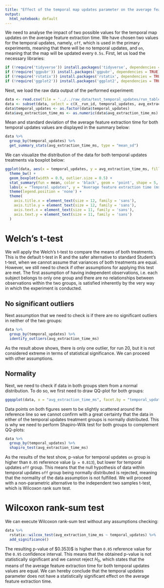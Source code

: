 ```yaml
---
title: "Effect of the temporal map updates parameter on the average feature extraction time"
output:
  html_notebook: default
---
```

We need to analyse the impact of two possible values for the temporal map updates on the average feature extraction time. We have chosen two values for the temporal updates, namely, `off`, which is used in the primary experiments, meaning that there will be no temporal updates, and `on`, meaning that the map will be updated every `0.5s`. First, let us load the necessary libraries:
```r
if (!require('tidyverse')) install.packages('tidyverse', dependencies = TRUE); library('tidyverse')
if (!require('ggpubr')) install.packages('ggpubr', dependencies = TRUE); library('ggpubr')
if (!require('rstatix')) install.packages('rstatix', dependencies = TRUE); library('rstatix')
if (!require('ggplot2')) install.packages('ggplot2', dependencies = TRUE); library('ggplot2')
```

Next, we load the raw data output of the performed experiment:
```r
data <- read.csv(file = '../../raw_data/test_temporal_updates/run_table.csv')
data <- subset(data, select = c(X__run_id, temporal_updates, avg_extraction_time_ms))
data$temporal_updates <- as.factor(data$temporal_updates)
data$avg_extraction_time_ms <- as.numeric(data$avg_extraction_time_ms)
```

Mean and standard deviation of the average feature extraction time for both temporal updates values are displayed in the summary below:
```r
data %>%
  group_by(temporal_updates) %>%
  get_summary_stats(avg_extraction_time_ms, type = "mean_sd")
```

We can visualize the distribution of the data for both temporal updates treatments via boxplot below:
```r
ggplot(data, aes(x = temporal_updates, y = avg_extraction_time_ms, fill = temporal_updates)) +
  theme_bw() + 
  geom_boxplot(width = 0.9, outlier.size = 0.5) + 
  stat_summary(fun = mean, color = 'black', geom = 'point', shape = 5, size = 1.5) +
  labs(x = "Temporal updates", y = "Average feature extraction time (ms)") +
  theme(legend.position = 'none') +
  theme(
    axis.title.x = element_text(size = 12, family = 'sans'),
    axis.title.y = element_text(size = 12, family = 'sans'),
    axis.text.x = element_text(size = 11, family = 'sans'),
    axis.text.y = element_text(size = 11, family = 'sans')
  )
```

# Welch's t-test

We will apply the Welch's t-test to compare the means of both treatments. This is the default t-test in R and the safer alternative to standard Student's t-test, when we cannot assume that variances of both treatments are equal. However, we still need to check if other assumptions for applying this test are met. The first assumption of having independent observations, i.e. each subject belongs to only one group and there are no relationships between observations within the two groups, is satisfied inherently by the very way in which the experiment is conducted.

## No significant outliers

Next assumption that we need to check is if there are no significant outliers in neither of the two groups:
```r
data %>% 
  group_by(temporal_updates) %>%
  identify_outliers(avg_extraction_time_ms)
```

As the result above shows, there is only one outlier, for run 20, but it is not considered extreme in terms of statistical significance. We can proceed with other assumptions.

## Normality

Next, we need to check if data in both groups stem from a normal distribution. To do so, we first need to draw QQ-plot for both groups:
```r
ggqqplot(data, x = "avg_extraction_time_ms", facet.by = "temporal_updates")
```
Data points on both figures seem to be slightly scattered around the reference line so we cannot confirm with a great certainty that the data in either of the temporal updates treatment groups is normally distributed. This is why we need to perform Shapiro-Wilk test for both groups to complement QQ-plots:
```r
data %>%
  group_by(temporal_updates) %>%
  shapiro_test(avg_extraction_time_ms)
```
As the results of the test show, p-value for temporal updates `on` group is higher than `0.05` reference value (`p = 0.813`), but lower for temporal updates `off` group. This means that the null hypothesis of data within temporal updates `off` group being normally distributed is rejected, meaning that the normality of the data assumption is not fulfilled. We will proceed with a non-parametric alternative to the independent two samples t-test, which is Wilcoxon rank sum test.

# Wilcoxon rank-sum test

We can execute Wilcoxon rank-sum test without any assumptions checking:

```r
data %>%
  rstatix::wilcox_test(avg_extraction_time_ms ~ temporal_updates) %>%
  add_significance()
```
The resulting p-value of $0.353}$ is higher than `0.05` reference value for the `0.95` confidence interval. This means that the obtained p-value is not statistically significant and we cannot reject $H_0$, which states that the means of the average feature extraction time for both temporal updates values are equal. We can hereby conclude that the temporal updates parameter does not have a statistically significant effect on the average feature extraction time.
